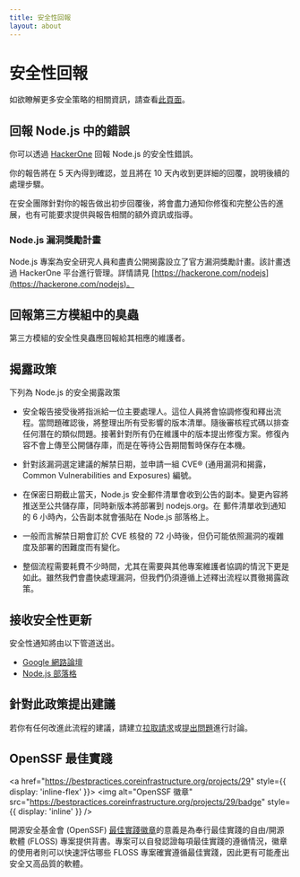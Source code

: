 ```yaml
---
title: 安全性回報
layout: about
---
```


# 安全性回報

如欲瞭解更多安全策略的相關資訊，請查看[此頁面](https://github.com/nodejs/node/security/policy)。

## 回報 Node.js 中的錯誤

你可以透過 [HackerOne](https://hackerone.com/nodejs) 回報 Node.js 的安全性錯誤。

你的報告將在 5 天內得到確認，並且將在 10 天內收到更詳細的回覆，說明後續的處理步驟。

在安全團隊針對你的報告做出初步回覆後，將會盡力通知你修復和完整公告的進展，也有可能要求提供與報告相關的額外資訊或指導。

### Node.js 漏洞獎勵計畫

Node.js 專案為安全研究人員和盡責公開揭露設立了官方漏洞獎勵計畫。該計畫透過 HackerOne 平台進行管理。詳情請見 [https://hackerone.com/nodejs](https://hackerone.com/nodejs)。

## 回報第三方模組中的臭蟲

第三方模組的安全性臭蟲應回報給其相應的維護者。

## 揭露政策

下列為 Node.js 的安全揭露政策

- 安全報告接受後將指派給一位主要處理人。這位人員將會協調修復和釋出流程。當問題確認後，將整理出所有受影響的版本清單。隨後審核程式碼以排查任何潛在的類似問題。接著針對所有仍在維護中的版本提出修復方案。修復內容不會上傳至公開儲存庫，而是在等待公告期間暫時保存在本機。

- 針對該漏洞選定建議的解禁日期，並申請一組 CVE® (通用漏洞和揭露，Common Vulnerabilities and Exposures) 編號。

- 在保密日期截止當天，Node.js 安全郵件清單會收到公告的副本。變更內容將推送至公共儲存庫，同時新版本將部署到 nodejs.org。在
郵件清單收到通知的 6 小時內，公告副本就會張貼在 Node.js 部落格上。

- 一般而言解禁日期會訂於 CVE 核發的 72 小時後，但仍可能依照漏洞的複雜度及部署的困難度而有變化。

- 整個流程需要耗費不少時間，尤其在需要與其他專案維護者協調的情況下更是如此。雖然我們會盡快處理漏洞，但我們仍須遵循上述釋出流程以貫徹揭露政策。

## 接收安全性更新

安全性通知將由以下管道送出。

- [Google 網路論壇](https://groups.google.com/group/nodejs-sec)
- [Node.js 部落格](/blog)

## 針對此政策提出建議

若你有任何改進此流程的建議，請建立[拉取請求](https://github.com/nodejs/nodejs.org)或[提出問題](https://github.com/nodejs/security-wg/issues/new)進行討論。

## OpenSSF 最佳實踐

<a href="https://bestpractices.coreinfrastructure.org/projects/29" style={{ display: 'inline-flex' }}>
<img alt="OpenSSF 徽章" src="https://bestpractices.coreinfrastructure.org/projects/29/badge" style={{ display: 'inline' }} />
</a>

開源安全基金會 (OpenSSF) [最佳實踐徽章](https://github.com/coreinfrastructure/best-practices-badge)的意義是為奉行最佳實踐的自由/開源軟體 (FLOSS) 專案提供背書。專案可以自發認證每項最佳實踐的遵循情況，徽章的使用者則可以快速評估哪些 FLOSS 專案確實遵循最佳實踐，因此更有可能產出安全又高品質的軟體。

